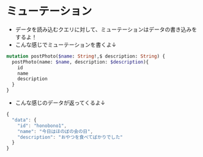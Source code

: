 # ミューテーション

- データを読み込むクエリに対して、ミューテーションはデータの書き込みをするよ！
- こんな感じでミューテーションを書くよ↓
```graphql
mutation postPhoto($name: String!,$ description: String) {
  postPhoto(name: $name, description: $description){
    id
    name
    description
  }
}
```
- こんな感じのデータが返ってくるよ↓
```js
{
  "data": {
    "id": "honobono1",
    "name": "今日はほのぼの会の日",
    "description": "おやつを食べてばかりでした"
  }
}
```